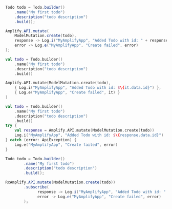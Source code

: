 <BlockSwitcher>
<Block name="Java">

```java
Todo todo = Todo.builder()
    .name("My first todo")
    .description("todo description")
    .build();

Amplify.API.mutate(
    ModelMutation.create(todo),
    response -> Log.i("MyAmplifyApp", "Added Todo with id: " + response.getData().getId()),
    error -> Log.e("MyAmplifyApp", "Create failed", error)
);
```

</Block>
<Block name="Kotlin - Callbacks">

```kotlin
val todo = Todo.builder()
    .name("My first todo")
    .description("todo description")
    .build()

Amplify.API.mutate(ModelMutation.create(todo),
    { Log.i("MyAmplifyApp", "Added Todo with id: $\{it.data.id}") },
    { Log.e("MyAmplifyApp", "Create failed", it) }
)
```

</Block>
<Block name="Kotlin - Coroutines">

```kotlin
val todo = Todo.builder()
    .name("My first todo")
    .description("todo description")
    .build()
try {
    val response = Amplify.API.mutate(ModelMutation.create(todo))
    Log.i("MyAmplifyApp", "Added Todo with id: $\{response.data.id}")
} catch (error: ApiException) {
    Log.e("MyAmplifyApp", "Create failed", error)
}
```

</Block>
<Block name="RxJava">

```java
Todo todo = Todo.builder()
        .name("My first todo")
        .description("todo description")
        .build();

RxAmplify.API.mutate(ModelMutation.create(todo))
        .subscribe(
              response -> Log.i("MyAmplifyApp", "Added Todo with id: " + response.getData().getId()),
              error -> Log.e("MyAmplifyApp", "Create failed", error)
        );
```

</Block>
</BlockSwitcher>
